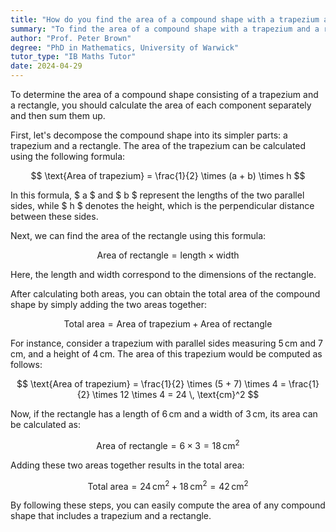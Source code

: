 ```yaml
---
title: "How do you find the area of a compound shape with a trapezium and a rectangle?"
summary: "To find the area of a compound shape with a trapezium and a rectangle, calculate each area separately and add them."
author: "Prof. Peter Brown"
degree: "PhD in Mathematics, University of Warwick"
tutor_type: "IB Maths Tutor"
date: 2024-04-29
---
```


To determine the area of a compound shape consisting of a trapezium and a rectangle, you should calculate the area of each component separately and then sum them up.

First, let's decompose the compound shape into its simpler parts: a trapezium and a rectangle. The area of the trapezium can be calculated using the following formula:

$$
\text{Area of trapezium} = \frac{1}{2} \times (a + b) \times h
$$

In this formula, $ a $ and $ b $ represent the lengths of the two parallel sides, while $ h $ denotes the height, which is the perpendicular distance between these sides.

Next, we can find the area of the rectangle using this formula:

$$
\text{Area of rectangle} = \text{length} \times \text{width}
$$

Here, the length and width correspond to the dimensions of the rectangle.

After calculating both areas, you can obtain the total area of the compound shape by simply adding the two areas together:

$$
\text{Total area} = \text{Area of trapezium} + \text{Area of rectangle}
$$

For instance, consider a trapezium with parallel sides measuring $5 \, \text{cm}$ and $7 \, \text{cm}$, and a height of $4 \, \text{cm}$. The area of this trapezium would be computed as follows:

$$
\text{Area of trapezium} = \frac{1}{2} \times (5 + 7) \times 4 = \frac{1}{2} \times 12 \times 4 = 24 \, \text{cm}^2
$$

Now, if the rectangle has a length of $6 \, \text{cm}$ and a width of $3 \, \text{cm}$, its area can be calculated as:

$$
\text{Area of rectangle} = 6 \times 3 = 18 \, \text{cm}^2
$$

Adding these two areas together results in the total area:

$$
\text{Total area} = 24 \, \text{cm}^2 + 18 \, \text{cm}^2 = 42 \, \text{cm}^2
$$

By following these steps, you can easily compute the area of any compound shape that includes a trapezium and a rectangle.
    
